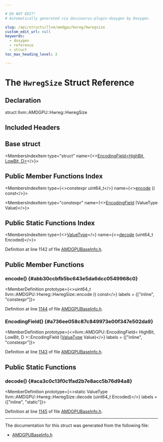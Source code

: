```yaml
---

# DO NOT EDIT!
# Automatically generated via docusaurus-plugin-doxygen by Doxygen.

slug: /api/structs/llvm/amdgpu/hwreg/hwregsize
custom_edit_url: null
keywords:
  - doxygen
  - reference
  - struct
toc_max_heading_level: 3

---
```





# The `HwregSize` Struct Reference

<DoxygenPage pluginConfig={pluginConfig}>



## Declaration

<CodeBlock>struct llvm::AMDGPU::Hwreg::HwregSize</CodeBlock>

## Included Headers

<IncludesList>
<IncludesListItem
  filePath="Target/AMDGPU/Utils/AMDGPUBaseInfo.h"
  permalink="/docs/api/files/lib/lib/target/lib/target/amdgpu/lib/target/amdgpu/utils/amdgpubaseinfo-h"
  isLocal="true" />
</IncludesList>

## Base struct

<MembersIndex>

<MembersIndexItem
  type="struct"
  name={<><a href="/docs/api/structs/llvm/amdgpu/encodingfield">EncodingField&lt;HighBit, LowBit, D&gt;</a></>}>
</MembersIndexItem>

</MembersIndex>

## Public Member Functions Index

<MembersIndex>

<MembersIndexItem
  type={<>constexpr uint64&#95;t</>}
  name={<><a href="#abb30ccbfb5bc643e5da6dcc0549968c0">encode</a> () const</>}>
</MembersIndexItem>

<MembersIndexItem
  type="constexpr"
  name={<><a href="#a736ee058c87c849973e00f347e502da9">EncodingField</a> (ValueType Value)</>}>
</MembersIndexItem>

</MembersIndex>

## Public Static Functions Index

<MembersIndex>

<MembersIndexItem
  type={<><a href="/docs/api/structs/llvm/amdgpu/encodingfield/#a63ba726c8c60e3c2807a245b2f67adf5">ValueType</a></>}
  name={<><a href="#aca3c0c13f0c1fad2b7e8acc5b76d94a8">decode</a> (uint64&#95;t Encoded)</>}>
</MembersIndexItem>

</MembersIndex>


Definition at line 1142 of file <a href="/docs/api/files/lib/lib/target/lib/target/amdgpu/lib/target/amdgpu/utils/amdgpubaseinfo-h">AMDGPUBaseInfo.h</a>.

<SectionDefinition>

## Public Member Functions

### encode() {#abb30ccbfb5bc643e5da6dcc0549968c0}

<MemberDefinition
  prototype={<>uint64&#95;t llvm::AMDGPU::Hwreg::HwregSize::encode () const</>}
  labels = {["inline", "constexpr"]}>

Definition at line <a href="/docs/api/files/lib/lib/target/lib/target/amdgpu/lib/target/amdgpu/utils/amdgpubaseinfo-h/#l01144">1144</a> of file <a href="/docs/api/files/lib/lib/target/lib/target/amdgpu/lib/target/amdgpu/utils/amdgpubaseinfo-h">AMDGPUBaseInfo.h</a>.
</MemberDefinition>

### EncodingField() {#a736ee058c87c849973e00f347e502da9}

<MemberDefinition
  prototype={<>llvm::AMDGPU::EncodingField&lt; HighBit, LowBit, D &gt;::EncodingField (<a href="/docs/api/structs/llvm/amdgpu/encodingfield/#a63ba726c8c60e3c2807a245b2f67adf5">ValueType</a> Value)</>}
  labels = {["inline", "constexpr"]}>

Definition at line <a href="/docs/api/files/lib/lib/target/lib/target/amdgpu/lib/target/amdgpu/utils/amdgpubaseinfo-h/#l01143">1143</a> of file <a href="/docs/api/files/lib/lib/target/lib/target/amdgpu/lib/target/amdgpu/utils/amdgpubaseinfo-h">AMDGPUBaseInfo.h</a>.
</MemberDefinition>

</SectionDefinition>

<SectionDefinition>

## Public Static Functions

### decode() {#aca3c0c13f0c1fad2b7e8acc5b76d94a8}

<MemberDefinition
  prototype={<>static ValueType llvm::AMDGPU::Hwreg::HwregSize::decode (uint64&#95;t Encoded)</>}
  labels = {["inline", "static"]}>

Definition at line <a href="/docs/api/files/lib/lib/target/lib/target/amdgpu/lib/target/amdgpu/utils/amdgpubaseinfo-h/#l01145">1145</a> of file <a href="/docs/api/files/lib/lib/target/lib/target/amdgpu/lib/target/amdgpu/utils/amdgpubaseinfo-h">AMDGPUBaseInfo.h</a>.
</MemberDefinition>

</SectionDefinition>

<hr/>

The documentation for this struct was generated from the following file:

<ul>
<li><a href="/docs/api/files/lib/lib/target/lib/target/amdgpu/lib/target/amdgpu/utils/amdgpubaseinfo-h">AMDGPUBaseInfo.h</a></li>
</ul>

</DoxygenPage>
